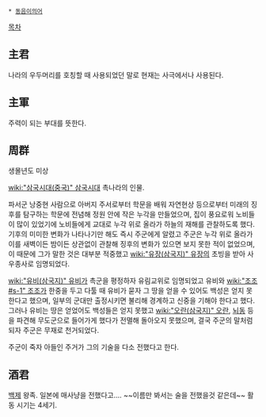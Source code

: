  * [[동음이의어]]

[[목차]]
== 主君 ==
나라의 우두머리를 호칭할 때 사용되었던 말로 현재는 사극에서나 사용된다.

== 主軍 ==
주력이 되는 부대를 뜻한다.

== 周群 ==
생몰년도 미상

[[wiki:"삼국시대(중국)" 삼국시대]] 촉나라의 인물.

파서군 낭중현 사람으로 아버지 주서로부터 학문을 배워 자연현상 등으로부터 미래의 징후를 탐구하는 학문에 전념해 정원 안에 작은 누각을 만들었으며, 집이 풍요로워 노비들이 많이 있었기에 노비들에게 교대로 누각 위로 올라가 하늘의 재해를 관찰하도록 했다. 기후의 미미한 변화가 나타나기만 해도 즉시 주군에게 알렸고 주군은 누각 위로 올라가 이를 새벽이든 밤이든 상관없이 관찰해 징후의 변화가 있으면 보지 못한 적이 없었으며, 이 때문에 그가 말한 것은 대부분 적중했고 [[wiki:"유장(삼국지)" 유장]]의 초빙을 받아 사우종사로 임명되었다.

[[wiki:"유비(삼국지)" 유비]]가 촉군을 평정하자 유림교위로 임명되었고 유비와 [[wiki:"조조#s-1" 조조]]가 한중을 두고 다툴 때 유비가 묻자 그 땅을 얻을 수 있어도 백성은 얻지 못한다고 했으며, 일부의 군대만 출정시키면 불리해 경계하고 신중을 기해야 한다고 했다. 그러나 유비는 땅은 얻었어도 백성들은 얻지 못했고 [[wiki:"오란(삼국지)" 오란]], [[뇌동]] 등을 파견해 무도군으로 들어가게 했다가 전멸해 돌아오지 못했으며, 결국 주군의 말처럼 되자 주군은 무재로 천거되었다.

주군이 죽자 아들인 주거가 그의 기술을 다소 전했다고 한다.

== 酒君 ==
[[백제]] 왕족. 일본에 매사냥을 전했다고.... ~~이름만 봐서는 술을 전했을것 같은데~~ 활동 시기는 4세기. 
